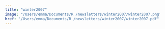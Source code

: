 ```yaml
---
title: "winter2007"
image: "/Users/emma/Documents/R /newsletters/winter2007/winter2007.png"
href: "/Users/emma/Documents/R /newsletters/winter2007/winter2007.pdf"
---
```

